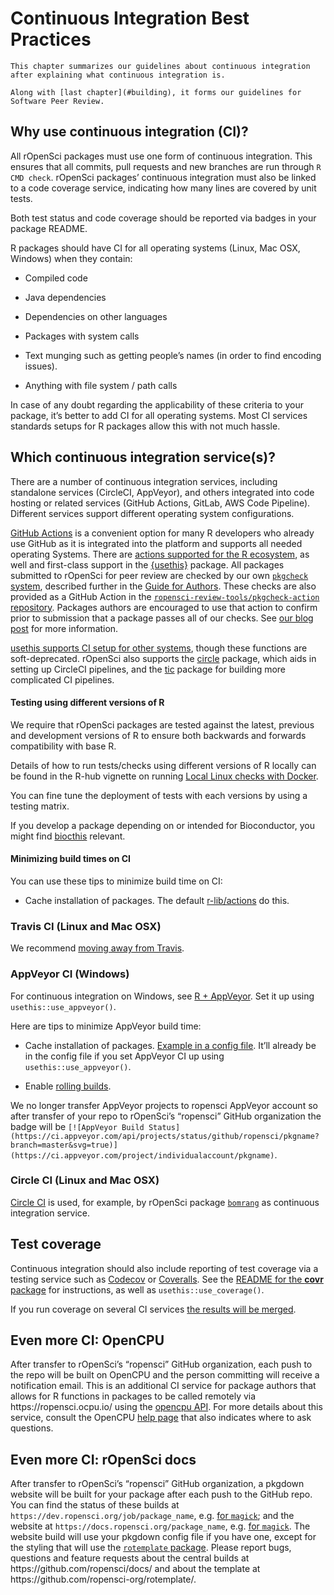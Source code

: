 # Continuous Integration Best Practices {#ci}

```block
This chapter summarizes our guidelines about continuous integration after explaining what continuous integration is.

Along with [last chapter](#building), it forms our guidelines for Software Peer Review.
```

## Why use continuous integration (CI)?

All rOpenSci packages must use one form of continuous integration. This ensures that all commits, pull requests and new branches are run through `R CMD check`. rOpenSci packages' continuous integration must also be linked to a code coverage service, indicating how many lines are covered by unit tests.

Both test status and code coverage should be reported via badges in your package README.

R packages should have CI for all operating systems (Linux, Mac OSX, Windows) when they contain:

* Compiled code

* Java dependencies

* Dependencies on other languages

* Packages with system calls

* Text munging such as getting people's names (in order to find encoding issues).

* Anything with file system / path calls

In case of any doubt regarding the applicability of these criteria to your package, it's better to add CI for all operating systems. Most CI services standards setups for R packages allow this with not much hassle.

## Which continuous integration service(s)? {#whichci}

There are a number of continuous integration services, including standalone services (CircleCI, AppVeyor), and others integrated into code hosting or related services (GitHub Actions, GitLab, AWS Code Pipeline). Different services support different operating system configurations.

[GitHub Actions](https://github.com/features/actions) is a convenient option for many R developers who already use GitHub as it is integrated into the platform and supports all needed operating Systems.  There are [actions supported for the R ecosystem](https://github.com/r-lib/actions/), as well and first-class support in the [{usethis}](https://usethis.r-lib.org/reference/use_github_action.html) package. All packages submitted to rOpenSci for peer review are checked by our own [`pkgcheck` system](https://docs.ropensci.org/pkgcheck), described further in the [Guide for Authors](#authors-guide). These checks are also provided as a GitHub Action in the [`ropensci-review-tools/pkgcheck-action` repository](https://github.com/ropensci-review-tools/pkgcheck-action). Packages authors are encouraged to use that action to confirm prior to submission that a package passes all of our checks. See [our blog post](https://ropensci.org/blog/2022/02/01/pkgcheck-action/) for more information.

[usethis supports CI setup for other systems](https://usethis.r-lib.org/reference/ci.html), though these functions are soft-deprecated. rOpenSci also supports the [circle](https://docs.ropensci.org/circle/) package, which aids in setting up CircleCI pipelines, and the [tic](https://docs.ropensci.org/tic/) package for building more complicated CI pipelines.

#### Testing using different versions of R

We require that rOpenSci packages are tested against the latest, previous and development versions of R to ensure both backwards and forwards compatibility with base R. 

Details of how to run tests/checks using different versions of R locally can be found in the R-hub vignette on running [Local Linux checks with Docker](https://r-hub.github.io/rhub/articles/local-debugging.html). 

You can fine tune the deployment of tests with each versions by using a testing matrix.

If you develop a package depending on or intended for Bioconductor, you might find [biocthis](https://lcolladotor.github.io/biocthis/index.html) relevant.

#### Minimizing build times on CI

You can use these tips to minimize build time on CI:

* Cache installation of packages. The default [r-lib/actions](https://github.com/r-lib/actions) do this.

### Travis CI (Linux and Mac OSX)

We recommend [moving away from Travis](https://ropensci.org/technotes/2020/11/19/moving-away-travis/).

### AppVeyor CI (Windows)

For continuous integration on Windows, see [R + AppVeyor](https://github.com/krlmlr/r-appveyor). Set it up using `usethis::use_appveyor()`.

Here are tips to minimize AppVeyor build time:

* Cache installation of packages. [Example in a config file](https://github.com/r-lib/usethis/blob/2c52c06373849d52f78a26c5a0e080f518a2f825/inst/templates/appveyor.yml#L13). It'll already be in the config file if you set AppVeyor CI up using `usethis::use_appveyor()`.

* Enable [rolling builds](https://www.appveyor.com/docs/build-configuration/#rolling-builds).

We no longer transfer AppVeyor projects to ropensci AppVeyor account so after transfer of your repo to rOpenSci's "ropensci" GitHub organization the badge will be `[![AppVeyor Build Status](https://ci.appveyor.com/api/projects/status/github/ropensci/pkgname?branch=master&svg=true)](https://ci.appveyor.com/project/individualaccount/pkgname)`.

### Circle CI (Linux and Mac OSX)

[Circle CI](https://circleci.com/) is used, for example, by rOpenSci package [`bomrang`](https://github.com/ropensci/bomrang) as continuous integration service.


## Test coverage {#coverage}

Continuous integration should also include reporting of test coverage via a testing service such as [Codecov](https://codecov.io/) or [Coveralls](https://coveralls.io/).  See the [README for the **covr** package](https://github.com/r-lib/covr) for instructions, as well
as `usethis::use_coverage()`. 

If you run coverage on several CI services [the results will be merged](https://docs.codecov.io/docs/merging-reports).

## Even more CI: OpenCPU

After transfer to rOpenSci's "ropensci" GitHub organization, each push to the repo will be built on OpenCPU and the person committing will receive a notification email. This is an additional CI service for package authors that allows for R functions in packages to be called remotely via https://ropensci.ocpu.io/ using the [opencpu API](https://www.opencpu.org/api.html#api-json). For more details about this service, consult the OpenCPU [help page](https://www.opencpu.org/help.html) that also indicates where to ask questions.

## Even more CI: rOpenSci docs {#rodocsci}

After transfer to rOpenSci's "ropensci" GitHub organization, a pkgdown website will be built for your package after each push to the GitHub repo. You can find the status of these builds at `https://dev.ropensci.org/job/package_name`, e.g. [for `magick`](https://dev.ropensci.org/job/magick); and the website at `https://docs.ropensci.org/package_name`, e.g. [for `magick`](https://docs.ropensci.org/magick). The website build will use your pkgdown config file if you have one, except for the styling that will use the [`rotemplate` package](https://github.com/ropensci-org/rotemplate/). Please report bugs, questions and feature requests about the central builds at https://github.com/ropensci/docs/ and about the template at https://github.com/ropensci-org/rotemplate/.
